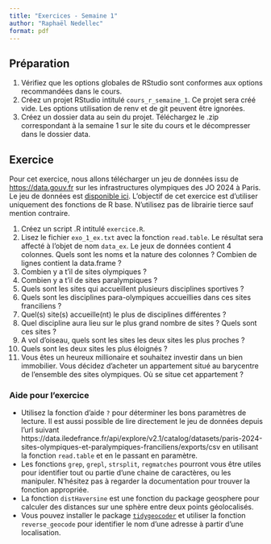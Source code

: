 ```yaml
---
title: "Exercices - Semaine 1"
author: "Raphaël Nedellec"
format: pdf
---
```


## Préparation

1. Vérifiez que les options globales de RStudio sont conformes aux options recommandées dans le cours.
2. Créez un projet RStudio intitulé `cours_r_semaine_1`. Ce projet sera créé vide. Les options utilisation de renv et de git peuvent être ignorées.
3. Créez un dossier data au sein du projet. Téléchargez le .zip correspondant à la semaine 1 sur le site du cours et le décompresser dans le dossier data.

## Exercice 

Pour cet exercice, nous allons télécharger un jeu de données issu de [https://data.gouv.fr]() sur les infrastructures olympiques des JO 2024 à Paris. Le jeu de données est [disponible ici](https://www.data.gouv.fr/fr/datasets/paris-2024-sites-olympiques-et-paralympiques-franciliens/). L'objectif de cet exercice est d'utiliser uniquement des fonctions de R base. N'utilisez pas de librairie tierce sauf mention contraire.

1. Créez un script .R intitulé `exercice.R`.
2. Lisez le fichier `exo_1_ex.txt` avec la fonction `read.table`. Le résultat sera affecté à l'objet de nom `data_ex`. Le jeux de données contient 4 colonnes. Quels sont les noms et la nature des colonnes ? Combien de lignes contient la data.frame ?
3. Combien y a t'il de sites olympiques ?
4. Combien y a t'il de sites paralympiques ?
5. Quels sont les sites qui accueillent plusieurs disciplines sportives ?
6. Quels sont les disciplines para-olympiques accueillies dans ces sites franciliens ?
7. Quel(s) site(s) accueille(nt) le plus de disciplines différentes ?
8. Quel discipline aura lieu sur le plus grand nombre de sites ? Quels sont ces sites ? 
9. A vol d'oiseau, quels sont les sites les deux sites les plus proches ?
10. Quels sont les deux sites les plus éloignés ?
11. Vous êtes un heureux millionaire et souhaitez investir dans un bien immobilier. Vous décidez d'acheter un appartement situé au barycentre de l'ensemble des sites olympiques. Où se situe cet appartement ?

### Aide pour l'exercice

- Utilisez la fonction d'aide `?` pour déterminer les bons paramètres de lecture. Il est aussi possible de lire directement le jeu de données depuis l'url suivant https://data.iledefrance.fr/api/explore/v2.1/catalog/datasets/paris-2024-sites-olympiques-et-paralympiques-franciliens/exports/csv en utilisant la fonction `read.table` et en le passant en paramètre.
- Les fonctions `grep`, `grepl`, `strsplit`, `regmatches` pourront vous être utiles pour identifier tout ou partie d'une chaine de caractères, ou les manipuler. N'hésitez pas à regarder la documentation pour trouver la fonction appropriée.
- La fonction `distHaversine` est une fonction du package geosphere pour calculer des distances sur une sphère entre deux points géolocalisés.
- Vous pouvez installer le package [`tidygeocoder`](https://cran.r-project.org/web/packages/tidygeocoder/readme/README.html) et utiliser la fonction `reverse_geocode` pour identifier le nom d'une adresse à partir d'une localisation.